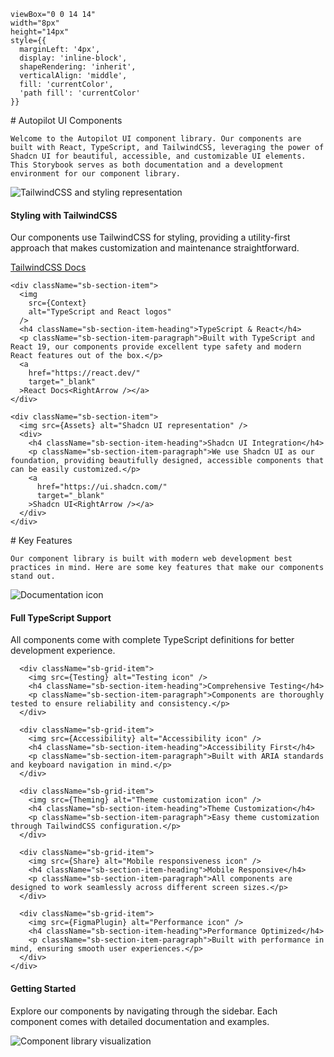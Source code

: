 

    viewBox="0 0 14 14"
    width="8px"
    height="14px"
    style={{
      marginLeft: '4px',
      display: 'inline-block',
      shapeRendering: 'inherit',
      verticalAlign: 'middle',
      fill: 'currentColor',
      'path fill': 'currentColor'
    }}
>
  <path d="m11.1 7.35-5.5 5.5a.5.5 0 0 1-.7-.7L10.04 7 4.9 1.85a.5.5 0 1 1 .7-.7l5.5 5.5c.2.2.2.5 0 .7Z" />
</svg>

<Meta title="Introduction" />

<div className="sb-container">
  <div className='sb-section-title'>
    # Autopilot UI Components

    Welcome to the Autopilot UI component library. Our components are built with React, TypeScript, and TailwindCSS, leveraging the power of Shadcn UI for beautiful, accessible, and customizable UI elements. This Storybook serves as both documentation and a development environment for our component library.
  </div>

  <div className="sb-section">
    <div className="sb-section-item">
      <img
        src={Styling}
        alt="TailwindCSS and styling representation"
      />
      <h4 className="sb-section-item-heading">Styling with TailwindCSS</h4>
      <p className="sb-section-item-paragraph">Our components use TailwindCSS for styling, providing a utility-first approach that makes customization and maintenance straightforward.</p>
      <a
        href="https://tailwindcss.com/docs"
        target="_blank"
      >TailwindCSS Docs<RightArrow /></a>
    </div>

    <div className="sb-section-item">
      <img
        src={Context}
        alt="TypeScript and React logos"
      />
      <h4 className="sb-section-item-heading">TypeScript & React</h4>
      <p className="sb-section-item-paragraph">Built with TypeScript and React 19, our components provide excellent type safety and modern React features out of the box.</p>
      <a
        href="https://react.dev/"
        target="_blank"
      >React Docs<RightArrow /></a>
    </div>

    <div className="sb-section-item">
      <img src={Assets} alt="Shadcn UI representation" />
      <div>
        <h4 className="sb-section-item-heading">Shadcn UI Integration</h4>
        <p className="sb-section-item-paragraph">We use Shadcn UI as our foundation, providing beautifully designed, accessible components that can be easily customized.</p>
        <a
          href="https://ui.shadcn.com/"
          target="_blank"
        >Shadcn UI<RightArrow /></a>
      </div>
    </div>
  </div>
</div>

<div className="sb-container">
  <div className='sb-section-title'>
    # Key Features

    Our component library is built with modern web development best practices in mind. Here are some key features that make our components stand out.
  </div>

  <div className="sb-section">
    <div className="sb-features-grid">
      <div className="sb-grid-item">
        <img src={Docs} alt="Documentation icon" />
        <h4 className="sb-section-item-heading">Full TypeScript Support</h4>
        <p className="sb-section-item-paragraph">All components come with complete TypeScript definitions for better development experience.</p>
      </div>

      <div className="sb-grid-item">
        <img src={Testing} alt="Testing icon" />
        <h4 className="sb-section-item-heading">Comprehensive Testing</h4>
        <p className="sb-section-item-paragraph">Components are thoroughly tested to ensure reliability and consistency.</p>
      </div>

      <div className="sb-grid-item">
        <img src={Accessibility} alt="Accessibility icon" />
        <h4 className="sb-section-item-heading">Accessibility First</h4>
        <p className="sb-section-item-paragraph">Built with ARIA standards and keyboard navigation in mind.</p>
      </div>

      <div className="sb-grid-item">
        <img src={Theming} alt="Theme customization icon" />
        <h4 className="sb-section-item-heading">Theme Customization</h4>
        <p className="sb-section-item-paragraph">Easy theme customization through TailwindCSS configuration.</p>
      </div>

      <div className="sb-grid-item">
        <img src={Share} alt="Mobile responsiveness icon" />
        <h4 className="sb-section-item-heading">Mobile Responsive</h4>
        <p className="sb-section-item-paragraph">All components are designed to work seamlessly across different screen sizes.</p>
      </div>

      <div className="sb-grid-item">
        <img src={FigmaPlugin} alt="Performance icon" />
        <h4 className="sb-section-item-heading">Performance Optimized</h4>
        <p className="sb-section-item-paragraph">Built with performance in mind, ensuring smooth user experiences.</p>
      </div>
    </div>
  </div>
</div>

<div className='sb-addon'>
  <div className='sb-addon-text'>
    <h4>Getting Started</h4>
    <p className="sb-section-item-paragraph">Explore our components by navigating through the sidebar. Each component comes with detailed documentation and examples.</p>
  </div>

  <div className='sb-addon-img'>
    <img src={AddonLibrary} alt="Component library visualization" />
  </div>
</div>

<style>
{`
  .sb-container {
    margin-bottom: 48px;
  }

  .sb-section {
    width: 100%;
    display: flex;
    flex-direction: row;
    gap: 20px;
  }

  img {
    object-fit: cover;
  }

  .sb-section-title {
    margin-bottom: 32px;
  }

  .sb-section a:not(h1 a, h2 a, h3 a) {
    font-size: 14px;
  }

  .sb-section-item, .sb-grid-item {
    flex: 1;
    display: flex;
    flex-direction: column;
  }

  .sb-section-item-heading {
    padding-top: 20px !important;
    padding-bottom: 5px !important;
    margin: 0 !important;
  }
  .sb-section-item-paragraph {
    margin: 0;
    padding-bottom: 10px;
  }

  .sb-chevron {
    margin-left: 5px;
  }

  .sb-features-grid {
    display: grid;
    grid-template-columns: repeat(2, 1fr);
    grid-gap: 32px 20px;
  }

  .sb-addon {
    width: 100%;
    display: flex;
    align-items: center;
    position: relative;
    background-color: #EEF3F8;
    border-radius: 5px;
    border: 1px solid rgba(0, 0, 0, 0.05);
    background: #EEF3F8;
    height: 180px;
    margin-bottom: 48px;
    overflow: hidden;
  }

  .sb-addon-text {
    padding-left: 48px;
    max-width: 240px;
  }

  .sb-addon-text h4 {
    padding-top: 0px;
  }

  .sb-addon-img {
    position: absolute;
    left: 345px;
    top: 0;
    height: 100%;
    width: 200%;
    overflow: hidden;
  }

  .sb-addon-img img {
    width: 650px;
    transform: rotate(-15deg);
    margin-left: 40px;
    margin-top: -72px;
    box-shadow: 0 0 1px rgba(255, 255, 255, 0);
    backface-visibility: hidden;
  }

  @media screen and (max-width: 800px) {
    .sb-addon-img {
      left: 300px;
    }
  }

  @media screen and (max-width: 600px) {
    .sb-section {
      flex-direction: column;
    }

    .sb-features-grid {
      grid-template-columns: repeat(1, 1fr);
    }

    .sb-addon {
      height: 280px;
      align-items: flex-start;
      padding-top: 32px;
      overflow: hidden;
    }

    .sb-addon-text {
      padding-left: 24px;
    }

    .sb-addon-img {
      right: 0;
      left: 0;
      top: 130px;
      bottom: 0;
      overflow: hidden;
      height: auto;
      width: 124%;
    }

    .sb-addon-img img {
      width: 1200px;
      transform: rotate(-12deg);
      margin-left: 0;
      margin-top: 48px;
      margin-bottom: -40px;
      margin-left: -24px;
    }
  }
`}
</style>
